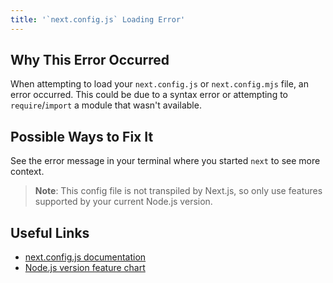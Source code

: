 ```yaml
---
title: '`next.config.js` Loading Error'
---
```


## Why This Error Occurred

When attempting to load your `next.config.js` or `next.config.mjs` file, an error occurred. This could be due to a syntax error or attempting to `require`/`import` a module that wasn't available.

## Possible Ways to Fix It

See the error message in your terminal where you started `next` to see more context.

> **Note**: This config file is not transpiled by Next.js, so only use features supported by your current Node.js version.

## Useful Links

- [next.config.js documentation](/docs/pages/api-reference/config/next-config-js)
- [Node.js version feature chart](https://node.green/)
